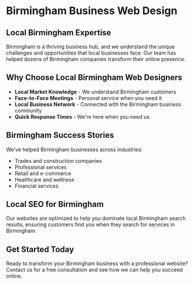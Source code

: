 # Birmingham Business Web Design

## Local Birmingham Expertise

Birmingham is a thriving business hub, and we understand the unique challenges and opportunities that local businesses face. Our team has helped dozens of Birmingham companies transform their online presence.

## Why Choose Local Birmingham Web Designers

- **Local Market Knowledge** - We understand Birmingham customers
- **Face-to-Face Meetings** - Personal service when you need it
- **Local Business Network** - Connected with the Birmingham business community
- **Quick Response Times** - We're here when you need us

## Birmingham Success Stories

We've helped Birmingham businesses across industries:
- Trades and construction companies
- Professional services
- Retail and e-commerce
- Healthcare and wellness
- Financial services

## Local SEO for Birmingham

Our websites are optimized to help you dominate local Birmingham search results, ensuring customers find you when they search for services in Birmingham.

## Get Started Today

Ready to transform your Birmingham business with a professional website? Contact us for a free consultation and see how we can help you succeed online.
